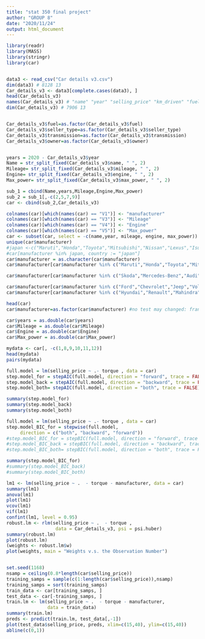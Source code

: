 ```yaml
---
title: "stat 350 final project"
author: "GROUP 8"
date: "2020/11/24"
output: html_document
---
```


```r

library(readr)
library(MASS)
library(stringr)
library(car)


data3 <- read_csv("Car details v3.csv")
dim(data3) # 8128 13
Car_details_v3 <- data3[complete.cases(data3), ]
head(Car_details_v3)
names(Car_details_v3) # "name" "year" "selling_price" "km_driven" "fuel" "seller_type" "transmission" "owner" "mileage" "engine" "max_power" "torque" "seats"  
dim(Car_details_v3) # 7906 13


Car_details_v3$fuel=as.factor(Car_details_v3$fuel)
Car_details_v3$seller_type=as.factor(Car_details_v3$seller_type)
Car_details_v3$transmission=as.factor(Car_details_v3$transmission)
Car_details_v3$owner=as.factor(Car_details_v3$owner)


years = 2020 - Car_details_v3$year
Name = str_split_fixed(Car_details_v3$name, " ", 2)
Mileage= str_split_fixed(Car_details_v3$mileage, " ", 2)
Engine= str_split_fixed(Car_details_v3$engine, " ", 2)
Max_power= str_split_fixed(Car_details_v3$max_power, " ", 2)

sub_1 = cbind(Name,years,Mileage,Engine,Max_power)
sub_2 = sub_1[,-c(2,5,7,9)]
car <- cbind(sub_2,Car_details_v3)

colnames(car)[which(names(car) == "V1")] <- "manufacturer"
colnames(car)[which(names(car) == "V3")] <- "Mileage"
colnames(car)[which(names(car) == "V4")] <- "Engine"
colnames(car)[which(names(car) == "V5")] <- "Max_power"
car <- subset(car, select = -c(name,year, mileage, engine, max_power))
unique(car$manufacturer)
#japan <-c("Maruti","Honda","Toyota","Mitsubishi","Nissan","Lexus","Isuzu")
#car[manufacturer %in% japan, country := "japan"]
car$manufacturer = as.character(car$manufacturer)
car$manufacturer[car$manufacturer %in% c("Maruti","Honda","Toyota","Mitsubishi","Nissan","Lexus","Isuzu")] <- "japan"

car$manufacturer[car$manufacturer %in% c("Skoda","Mercedes-Benz","Audi","Volkswagen","BMW")] <- "europe"

car$manufacturer[car$manufacturer %in% c("Ford","Chevrolet","Jeep","Volkswagen","BMW")] <- "us"
car$manufacturer[car$manufacturer %in% c("Hyundai","Renault","Mahindra","Tata","Datsun","Land","MG","Volvo","Daewoo","Kia","Fiat","Force","Ashok","Opel","Jaguar")] <- "other"

head(car)
car$manufacturer=as.factor(car$manufacturer) #no test may changed: frank wang 

car$years = as.double(car$years)
car$Mileage = as.double(car$Mileage)
car$Engine = as.double(car$Engine)
car$Max_power = as.double(car$Max_power)
```

```r
mydata <- car[, -c(1,8,9,10,11,12)]
head(mydata)
pairs(mydata)
```
```r
full.model = lm(selling_price ~ .- torque , data = car)
step.model_for = stepAIC(full.model, direction = "forward", trace = FALSE)
step.model_back = stepAIC(full.model, direction = "backward", trace = FALSE)
step.model_both= stepAIC(full.model, direction = "both", trace = FALSE)

summary(step.model_for)
summary(step.model_back)
summary(step.model_both)
```
```r
full.model = lm(selling_price ~ .- torque , data = car)
step.model_BIC_for = stepwise(full.model,
     direction = c("both", "backward", "forward"))
#step.model_BIC_for = stepBIC(full.model, direction = "forward", trace = FALSE)
#step.model_BIC_back = stepBIC(full.model, direction = "backward", trace = FALSE)
#step.model_BIC_both= stepBIC(full.model, direction = "both", trace = FALSE)

summary(step.model_BIC_for)
#summary(step.model_BIC_back)
#summary(step.model_BIC_both)
```
```r
lm1 <- lm(selling_price ~ .  - torque - manufacturer, data = car)
summary(lm1)
anova(lm1)
plot(lm1)
vcov(lm1)
vif(lm1)
confint(lm1, level = 0.95)
robust.lm <- rlm(selling_price ~ .  - torque ,
                  data = Car_details_v3, psi = psi.huber)
summary(robust.lm)
plot(robust.lm)
(weights <- robust.lm$w)
plot(weights, main = "Weights v.s. the Observation Number")


set.seed(1168)
nsamp = ceiling(0.8*length(car$selling_price))
training_samps = sample(c(1:length(car$selling_price)),nsamp)
training_samps = sort(training_samps)
train_data <- car[training_samps, ]
test_data <- car[-training_samps, ]
train.lm <- lm(selling_price ~ .  - torque - manufacturer,
               data = train_data)
summary(train.lm)
preds <- predict(train.lm, test_data[,-1])
plot(test_data$selling_price, preds, xlim=c(15,40), ylim=c(15,40))
abline(c(0,1))


```



















